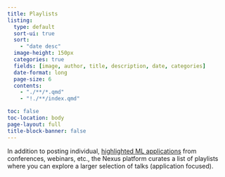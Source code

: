 ```yaml
---
title: Playlists
listing:
  type: default
  sort-ui: true
  sort:
    - "date desc"
  image-height: 150px
  categories: true
  fields: [image, author, title, description, date, categories]
  date-format: long
  page-size: 6
  contents:
    - "./**/*.qmd"
    - "!./**/index.qmd"

toc: false
toc-location: body
page-layout: full
title-block-banner: false
---
```

In addition to posting individual, [highlighted ML applications](https://uw-madison-datascience.github.io/ML-X-Nexus/Applications/Highlights/) from conferences, webinars, etc., the Nexus platform curates a list of playlists where you can explore a larger selection of talks (application focused). 
